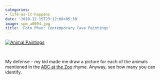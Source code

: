 ```yaml
---
categories:
- life-as-it-happens
date: '2010-12-15T23:12:00+05:30'
image: spm_a0094.jpg
title: 'Foto Phun: Contemporary Cave Paintings'
---
```


[![](spm_a0094.jpg "Animal Paintings")](spm_a0094.jpg)

<br>

 My defense – my kid made me draw a picture for each of the animals mentioned in the [ABC at the Zoo](http://www.youtube.com/watch?v=iWAtPMsk8_Y) rhyme. Anyway, see how many you can identify.

<!--
post-288
https://venugvgk.wordpress.com/2010/12/15/foto-phun-contemporary-cave-paintings/
-->
